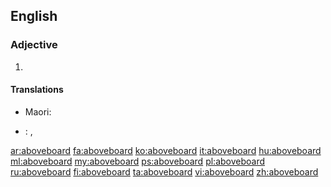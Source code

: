 ==English==

===Adjective===
{{en-adj|-}}

# {{alternate form of |above-board}}


====Translations====
{{trans-top|straightforward, transparent}}
{{trans-mid}}
* Maori: {{t-|mi|matanui}}
{{trans-bottom}}
{{checktrans-top|legitimate}}
* {{ttbc|es}}: {{t+|es|legítimo}}, {{t+|es|sincero}}
{{trans-mid}}
{{trans-bottom}}

[[ar:aboveboard]]
[[fa:aboveboard]]
[[ko:aboveboard]]
[[it:aboveboard]]
[[hu:aboveboard]]
[[ml:aboveboard]]
[[my:aboveboard]]
[[ps:aboveboard]]
[[pl:aboveboard]]
[[ru:aboveboard]]
[[fi:aboveboard]]
[[ta:aboveboard]]
[[vi:aboveboard]]
[[zh:aboveboard]]
